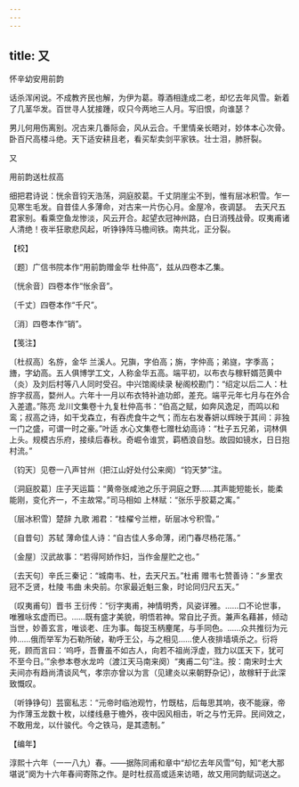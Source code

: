 ```yaml
---
---
---
```

title: 又
---



怀辛幼安用前韵

话杀浑闲说。不成教齐民也解，为伊为葛。尊酒相逢成二老，却忆去年风雪。新着了几茎华发。百世寻人犹接踵，叹只今两地三人月。写旧恨，向谁瑟？

男儿何用伤离别。况古来几番际会，风从云合。千里情亲长晤对，妙体本心次骨。卧百尺高楼斗绝。天下适安耕且老，看买犁卖剑平家铁。壮士泪，肺肝裂。





又

用前韵送杜叔高





细把君诗说：恍余音钧天浩荡，洞庭胶葛。千丈阴崖尘不到，惟有层冰积雪。乍一见寒生毛发。自昔佳人多薄命，对古来一片伤心月。金屋冷，夜调瑟。　去天尺五君家别。看乘空鱼龙惨淡，风云开合。起望衣冠神州路，白日消残战骨。叹夷甫诸人清绝！夜半狂歌悲风起，听铮铮阵马檐间铁。南共北，正分裂。





【校】


〔题〕广信书院本作“用前韵赠金华 杜仲高”，兹从四卷本乙集。

〔恍余音〕四卷本作“怅余音”。

〔千丈〕四卷本作“千尺”。

〔消〕四卷本作“销”。





【笺注】


〔杜叔高〕名斿，金华 兰溪人。兄旟，字伯高；旃，字仲高；弟旞，字季高；旝，字幼高。五人俱博学工文，人称金华五高。端平初，以布衣与稼轩婿范黄中（炎）及刘后村等八人同时受召。中兴馆阁续录 秘阁校勘门：“绍定以后二人：杜斿字叔高，婺州人。六年十一月以布衣特补迪功郎，差充。端平元年七月与在外合入差遣。”陈亮 龙川文集卷十九复杜仲高书：“伯高之赋，如奔风逸足，而鸣以和鸾；叔高之诗，如干戈森立，有吞虎食牛之气；而左右发春妍以辉映于其间：非独一门之盛，可谓一时之豪。”叶适 水心文集卷七赠杜幼高诗：“杜子五兄弟，词林俱上头。规模古乐府，接续后春秋。奇崛令谁赏，羁栖浪自愁。故园如镜水，日日抱村流。”

〔钧天〕见卷一八声甘州（把江山好处付公来阕）“钧天梦”注。

〔洞庭胶葛〕庄子天运篇：“黄帝张咸池之乐于洞庭之野……其声能短能长，能柔能刚，变化齐一，不主故常。”司马相如 上林赋：“张乐乎胶葛之㝢。”

〔层冰积雪〕楚辞 九歌 湘君：“桂櫂兮兰枻，斫层冰兮积雪。”

〔自昔句〕苏轼 薄命佳人诗：“自古佳人多命薄，闭门春尽杨花落。”

〔金屋〕汉武故事：“若得阿娇作妇，当作金屋贮之也。”

〔去天句〕辛氏三秦记：“城南韦、杜，去天尺五。”杜甫 赠韦七赞善诗：“乡里衣冠不乏贤，杜陵 韦曲 未央前。尔家最近魁三象，时论同归尺五天。”

〔叹夷甫句〕晋书 王衍传：“衍字夷甫，神情明秀，风姿详雅。……口不论世事，唯雅咏玄虚而已。……既有盛才美貌，明悟若神。常自比子贡。兼声名藉甚，倾动当世，妙善玄言，唯谈老、庄为事。每捉玉柄麈尾，与手同色。……众共推衍为元帅……俄而举军为石勒所破，勒呼王公，与之相见……使人夜排墙填杀之。衍将死，顾而言曰：‘呜呼，吾曹虽不如古人，向若不祖尚浮虚，戮力以匡天下，犹可不至今日。’”余参本卷水龙吟（渡江天马南来阕）“夷甫二句”注。按：南宋时士大夫间亦有趋尚清谈风气，孝宗亦曾以为言（见建炎以来朝野杂记），故稼轩于此深致慨叹。

〔听铮铮句〕芸窗私志：“元帝时临池观竹，竹既枯，后每思其响，夜不能寐，帝为作薄玉龙数十枚，以缕线悬于檐外，夜中因风相击，听之与竹无异。民间效之，不敢用龙，以什骏代。今之铁马，是其遗制。”





【编年】


淳熙十六年（一一八九）春。——据陈同甫和章中“却忆去年风雪”句，知“老大那堪说”阕为十六年春间寄陈之作。是时杜叔高或适来访晤，故又用同韵赋词送之。